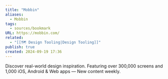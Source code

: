 ```yaml
---
title: "Mobbin"
aliases:
  - Mobbin
tags:
  - sources/bookmark
URL: https://mobbin.com/
related:
  - "[[🗺️ Design Tooling|Design Tooling]]"
publish: true
created: 2024-09-19 17:36
---
```


Discover real-world design inspiration.
Featuring over 300,000 screens and 1,000 iOS, Android & Web apps — New content weekly.